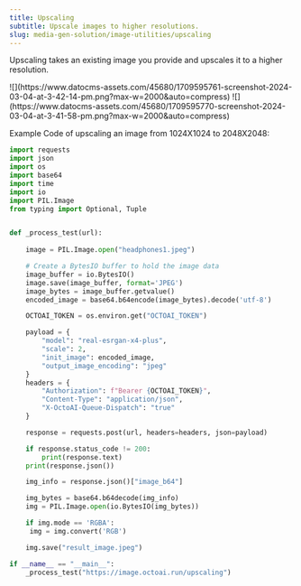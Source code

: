 ```yaml
---
title: Upscaling
subtitle: Upscale images to higher resolutions.
slug: media-gen-solution/image-utilities/upscaling
---
```



Upscaling takes an existing image you provide and upscales it to a higher resolution.


<CardGroup cols={2}>
  <Card title="Image resolution 1024X1024">
![](https://www.datocms-assets.com/45680/1709595761-screenshot-2024-03-04-at-3-42-14-pm.png?max-w=2000&auto=compress) 
  </Card>
  <Card title="Upscaled image 2048X2048">
![](https://www.datocms-assets.com/45680/1709595770-screenshot-2024-03-04-at-3-41-58-pm.png?max-w=2000&auto=compress)
  </Card>
</CardGroup>

Example Code of upscaling an image from 1024X1024 to 2048X2048: 

```Python Python
import requests
import json
import os
import base64
import time
import io
import PIL.Image
from typing import Optional, Tuple


def _process_test(url):
    
    image = PIL.Image.open("headphones1.jpeg")

    # Create a BytesIO buffer to hold the image data
    image_buffer = io.BytesIO()
    image.save(image_buffer, format='JPEG')
    image_bytes = image_buffer.getvalue()
    encoded_image = base64.b64encode(image_bytes).decode('utf-8')

    OCTOAI_TOKEN = os.environ.get("OCTOAI_TOKEN")

    payload = {
        "model": "real-esrgan-x4-plus",
        "scale": 2,
        "init_image": encoded_image,
        "output_image_encoding": "jpeg"
    }
    headers = {
        "Authorization": f"Bearer {OCTOAI_TOKEN}",
        "Content-Type": "application/json",
        "X-OctoAI-Queue-Dispatch": "true"
    }

    response = requests.post(url, headers=headers, json=payload)

    if response.status_code != 200:
        print(response.text)
    print(response.json())

    img_info = response.json()["image_b64"]

    img_bytes = base64.b64decode(img_info)
    img = PIL.Image.open(io.BytesIO(img_bytes))

    if img.mode == 'RGBA':
     img = img.convert('RGB')

    img.save("result_image.jpeg")

if __name__ == "__main__":
    _process_test("https://image.octoai.run/upscaling")
```